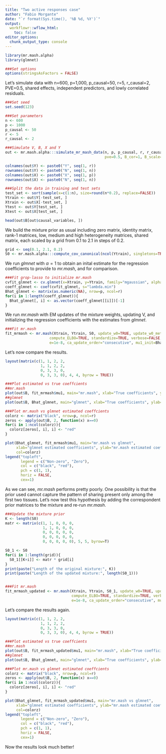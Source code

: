 ```yaml
---
title: "Two active responses case"
author: "Fabio Morgante"
date: "`r format(Sys.time(), '%B %d, %Y')`"
output: 
  workflowr::wflow_html:
    toc: false
editor_options:
  chunk_output_type: console
---
```


```r
library(mr.mash.alpha)
library(glmnet)

###Set options
options(stringsAsFactors = FALSE)
```

Let's simulate data with n=600, p=1,000, p_causal=50, r=5, r_causal=2, PVE=0.5, shared effects, independent predictors, and lowly correlated residuals.

```r
###Set seed
set.seed(123)

###Set parameters
n <- 600
p <- 1000
p_causal <- 50
r <- 5
r_causal <- 2

###Simulate V, B, X and Y
out <- mr.mash.alpha:::simulate_mr_mash_data(n, p, p_causal, r, r_causal, intercepts = rep(1, r),
                                             pve=0.5, B_cor=1, B_scale=0.8, X_cor=0, X_scale=0.8, V_cor=0.15)

colnames(out$Y) <- paste0("Y", seq(1, r))
rownames(out$Y) <- paste0("N", seq(1, n))
colnames(out$X) <- paste0("X", seq(1, p))
rownames(out$X) <- paste0("N", seq(1, n))

###Split the data in training and test sets
test_set <- sort(sample(x=c(1:n), size=round(n*0.2), replace=FALSE))
Ytrain <- out$Y[-test_set, ]
Xtrain <- out$X[-test_set, ]
Ytest <- out$Y[test_set, ]
Xtest <- out$X[test_set, ]

head(out$B[out$causal_variables, ])
```

We build the mixture prior as usual including zero matrix, identity matrix, rank-1 matrices, low, medium and high heterogeneity matrices, shared matrix, each scaled by a grid from 0.1 to 2.1 in steps of 0.2.

```r
grid <- seq(0.1, 2.1, 0.2)
S0 <- mr.mash.alpha:::compute_cov_canonical(ncol(Ytrain), singletons=TRUE, hetgrid=c(0, 0.25, 0.5, 0.75, 0.99), grid, zeromat=TRUE)
```

We run *glmnet* with $\alpha=1$ to obtain an inital estimate for the regression coefficients to provide to *mr.mash*, and for comparison.

```r
###Fit grop-lasso to initialize mr.mash
cvfit_glmnet <- cv.glmnet(x=Xtrain, y=Ytrain, family="mgaussian", alpha=1)
coeff_glmnet <- coef(cvfit_glmnet, s="lambda.min")
Bhat_glmnet <- matrix(as.numeric(NA), nrow=p, ncol=r)
for(i in 1:length(coeff_glmnet)){
  Bhat_glmnet[, i] <- as.vector(coeff_glmnet[[i]])[-1]
}
```

We run *mr.mash* with EM updates of the mixture weights, updating V, and initializing the regression coefficients with the estimates from *glmnet*.

```r
###Fit mr.mash
fit_mrmash <- mr.mash(Xtrain, Ytrain, S0, update_w0=TRUE, update_w0_method="EM", 
                    compute_ELBO=TRUE, standardize=TRUE, verbose=FALSE, update_V=TRUE,
                    e=1e-8, ca_update_order="consecutive", mu1_init=Bhat_glmnet)
```

Let's now compare the results.

```r
layout(matrix(c(1, 1, 2, 2,
                1, 1, 2, 2,
                0, 3, 3, 0,
                0, 3, 3, 0), 4, 4, byrow = TRUE))

###Plot estimated vs true coeffcients
##mr.mash
plot(out$B, fit_mrmash$mu1, main="mr.mash", xlab="True coefficients", ylab="Estimated coefficients")
##glmnet
plot(out$B, Bhat_glmnet, main="glmnet", xlab="True coefficients", ylab="Estimated coefficients")

###Plot mr.mash vs glmnet estimated coeffcients
colorz <- matrix("black", nrow=p, ncol=r)
zeros <- apply(out$B, 2, function(x) x==0)
for(i in 1:ncol(colorz)){
  colorz[zeros[, i], i] <- "red"
}

plot(Bhat_glmnet, fit_mrmash$mu1, main="mr.mash vs glmnet", 
     xlab="glmnet estimated coefficients", ylab="mr.mash estimated coefficients",
     col=colorz)
legend("topleft", 
       legend = c("Non-zero", "Zero"), 
       col = c("black", "red"), 
       pch = c(1, 1), 
       horiz = FALSE,
       cex=1) 
```

As we can see, *mr.mash* performs pretty poorly. One possibility is that the prior used cannot capture the pattern of sharing present only among the first two tissues. Let's now test this hypothesis by adding the correspondent prior matrices to the mixture and re-run *mr.mash*.

```r
###Update the mixture prior
K <- length(S0)
matr <- matrix(c(1, 1, 0, 0, 0,
                 1, 1, 0, 0, 0,
                 0, 0, 0, 0, 0,
                 0, 0, 0, 0, 0,
                 0, 0, 0, 0, 0), 5, 5, byrow=T)

S0_1 <- S0
for(i in 1:length(grid)){
  S0_1[[K+i]] <- matr * grid[i]
}
print(paste("Length of the original mixture:", K))
print(paste("Length of the updated mixture:", length(S0_1)))


###Fit mr.mash
fit_mrmash_updated <- mr.mash(Xtrain, Ytrain, S0_1, update_w0=TRUE, update_w0_method="EM", 
                              compute_ELBO=TRUE, standardize=TRUE, verbose=FALSE, update_V=TRUE,
                              e=1e-8, ca_update_order="consecutive", mu1_init=Bhat_glmnet)
```

Let's compare the results again.

```r
layout(matrix(c(1, 1, 2, 2,
                1, 1, 2, 2,
                0, 3, 3, 0,
                0, 3, 3, 0), 4, 4, byrow = TRUE))

###Plot estimated vs true coeffcients
##mr.mash
plot(out$B, fit_mrmash_updated$mu1, main="mr.mash", xlab="True coefficients", ylab="Estimated coefficients")
##glmnet
plot(out$B, Bhat_glmnet, main="glmnet", xlab="True coefficients", ylab="Estimated coefficients")

###Plot mr.mash vs glmnet estimated coeffcients
colorz <- matrix("black", nrow=p, ncol=r)
zeros <- apply(out$B, 2, function(x) x==0)
for(i in 1:ncol(colorz)){
  colorz[zeros[, i], i] <- "red"
}

plot(Bhat_glmnet, fit_mrmash_updated$mu1, main="mr.mash vs glmnet", 
     xlab="glmnet estimated coefficients", ylab="mr.mash estimated coefficients",
     col=colorz)
legend("topleft", 
       legend = c("Non-zero", "Zero"), 
       col = c("black", "red"), 
       pch = c(1, 1), 
       horiz = FALSE,
       cex=1) 
```

Now the results look much better!
